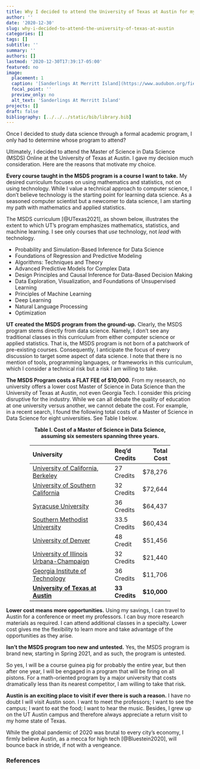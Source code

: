```yaml
---
title: Why I decided to attend the University of Texas at Austin for my Master of Science in Data Science
author: ''
date: '2020-12-30'
slug: why-i-decided-to-attend-the-university-of-texas-at-austin
categories: []
tags: []
subtitle: ''
summary: ''
authors: []
lastmod: '2020-12-30T17:39:17-05:00'
featured: no
image:
  placement: 1
  caption: '[Sanderlings At Merritt Island](https://www.audubon.org/field-guide/bird/sanderling) by Cheryl Railey is licensed under [CC BY 4.0](https://creativecommons.org/licenses/by/4.0/)'
  focal_point: ''
  preview_only: no
  alt_text: 'Sanderlings At Merritt Island'
projects: []
draft: false
bibliography: [../../../static/bib/library.bib]
---
```


Once I decided to study data science through a formal academic program, I only had to determine whose program to attend?

Ultimately, I decided to attend the Master of Science in Data Science (MSDS) Online at the University of Texas at Austin. I gave my decision much consideration. Here are the reasons that motivate my choice.

**Every course taught in the MSDS program is a course I want to take.** My desired curriculum focuses on using mathematics and statistics, not on using technology. While I value a technical approach to computer science, I don't believe technology is the starting point for learning data science. As a seasoned computer scientist but a newcomer to data science, I am starting my path with mathematics and applied statistics.

The MSDS curriculum [@UTexas2021], as shown below, illustrates the extent to which UT's program emphasizes mathematics, statistics, and machine learning. I see only courses that *use* technology, not *lead* with technology.

- Probability and Simulation-Based Inference for Data Science
- Foundations of Regression and Predictive Modeling
- Algorithms: Techniques and Theory
- Advanced Predictive Models for Complex Data
- Design Principles and Causal Inference for Data-Based Decision Making
- Data Exploration, Visualization, and Foundations of Unsupervised Learning
- Principles of Machine Learning
- Deep Learning
- Natural Language Processing
- Optimization

**UT created the MSDS program from the ground-up.** Clearly, the MSDS program stems directly from data science. Namely, I don't see any traditional classes in this curriculum from either computer science or applied statistics.  That is, the MSDS program is not born of a patchwork of pre-existing courses. Consequently, I anticipate the focus of every discussion to target some aspect of data science. I note that there is no mention of tools, programming languages, or frameworks in this curriculum, which I consider a technical risk but a risk I am willing to take.

**The MSDS Program costs a FLAT FEE of $10,000.** From my research, no university offers a lower cost Master of Science in Data Science than the University of Texas at Austin, not even Georgia Tech. I consider this pricing disruptive for the industry. While we can all debate the quality of education at one university versus another, we cannot debate the cost. For example, in a recent search, I found the following total costs of a Master of Science in Data Science for eight universities. See Table I below.

<div style='margin:auto center;text-align:center;font-weight:bold;'>
Table I. Cost of a Master of Science in Data Science,<br/>assuming six semesters spanning three years.
</div>

<div style='margin:0 auto;width:75%;'>

| University                                     | Req'd Credits   | Total Cost  |
| :--------------------------------------------- | :-------------- | ----------: |
| [University of California, Berkeley](https://ischoolonline.berkeley.edu/admissions/tuition-financial-aid/)      | 27 Credits      | $78,276     |
| [University of Southern California](https://viterbigradadmission.usc.edu/programs/masters/msprograms/data-science/ms-applied-data-science/)       | 32 Credits      | $72,644     |
| [Syracuse University](https://ischool.syr.edu/admissions-aid/costs-and-aid/)                     | 36 Credits      | $64,437     |
| [Southern Methodist University](https://datascience.smu.edu/admissions/tuition-and-financial-aid/)           | 33.5 Credits    | $60,434     |
| [University of Denver](https://ritchieonline.du.edu/admissions/tuition-and-financial-aid/faq/) | 48 Credit | $51,456 |
| [University of Illinois Urbana-Champaign](https://cs.illinois.edu/academics/graduate/professional-mcs/online-master-computer-science-data-science) | 32 Credits      | $21,440     |
| [Georgia Institute of Technology](https://pe.gatech.edu/degrees/analytics)         | 36 Credits      | $11,706     |
| [**University of Texas at Austin**](http://ms-datascience.utexas.edu/)       | **33 Credits ** | **$10,000** |

</div>

**Lower cost means more opportunities.** Using my savings, I can travel to Austin for a conference or meet my professors. I can buy more research materials as required. I can attend additional classes in a specialty. Lower cost gives me the flexibility to learn more and take advantage of the opportunities as they arise.

**Isn't the MSDS program too new and untested.** Yes, the MSDS program is brand new, starting in Spring 2021, and as such, the program is untested.

So yes, I will be a course guinea pig for probably the entire year, but then after one year, I will be engaged in a program that will be firing on all pistons. For a math-oriented program by a major university that costs dramatically less than its nearest competitor, I am willing to take that risk.

**Austin is an exciting place to visit if ever there is such a reason.** I have no doubt I will visit Austin soon. I want to meet the professors; I want to see the campus; I want to eat the food; I want to hear the music. Besides, I grew up on the UT Austin campus and therefore always appreciate a return visit to my home state of Texas.

While the global pandemic of 2020 was brutal to every city's economy, I firmly believe Austin, as a mecca for high tech [@Bluestein2020], will bounce back in stride, if not with a vengeance. 

### References


